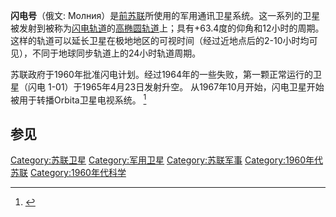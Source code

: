 '''闪电号'''（俄文: Молния）是[[前苏联|前苏联]]所使用的军用通讯卫星系统。这一系列的卫星被发射到被称为[[闪电轨道|闪电轨道]]的[[高椭圆轨道|高椭圆轨道]]上；具有+63.4度的仰角和12小时的周期。这样的轨道可以延长卫星在极地地区的可视时间（经过近地点后的2-10小时均可见），不同于地球同步轨道上的24小时轨道周期。

苏联政府于1960年批准闪电计划。经过1964年的一些失败，第一颗正常运行的卫星（闪电 1-01）于1965年4月23日发射升空。
从1967年10月开始，闪电卫星开始被用于转播Orbita卫星电视系统。
<ref name="Martin2000">{{cite book|last=Martin|first=Donald H.|title=Communication Satellites|url=http://books.google.com/books?id=_azf94TByF8C&pg=PA218|accessdate=1 January 2013|year=2000|publisher=AIAA|isbn=9781884989094|pages=215–}}</ref>

==参见==
{{Reflist}}

[[Category:苏联卫星|Category:苏联卫星]]
[[Category:军用卫星|Category:军用卫星]]
[[Category:苏联军事|Category:苏联军事]]
[[Category:1960年代苏联|Category:1960年代苏联]]
[[Category:1960年代科学|Category:1960年代科学]]